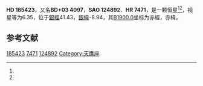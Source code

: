 {{Starbox begin
| name = HD 185423
}}
{{Starbox observe
| epoch = [[J2000.0|J2000.0]]
| constell = {{星座名待查}}<ref name=SIMBAD>{{cite web
 | url=http://simbad.u-strasbg.fr/simbad/sim-id?Ident=HR+7471
 | title =Pulsating variable Star
 | publisher=Centre de Données astronomiques de Strasbourg
 | work=SIMBAD
 | accessdate=2012-07-13}}</ref><ref name=DATA>{{cite web
 | url=http://vizier.u-strasbg.fr/viz-bin/VizieR-5?-out.add=.&-source=5050&-corr=PK=HR&-out.max=9999&HR=7471
 | title=VizieR Detailed Page
 | accessdate=2012-07-13
 | archive-date=2016-03-04
 | archive-url=https://web.archive.org/web/20160304232114/http://vizier.u-strasbg.fr/viz-bin/VizieR-5?-out.add=.&-source=5050&-corr=PK=HR&-out.max=9999&HR=7471
 | dead-url=no
 }}</ref>
| 星官 = 
| ra = {{RA|19|38|49}}<ref name=SIMBAD /><ref name=DATA />
| dec = {{DEC|+3|22|54}}<ref name=SIMBAD /><ref name=DATA />
| appmag_v = 6.35<ref name=SIMBAD /><ref name=DATA />
}}
{{Starbox character
| class = B3III<ref name=SIMBAD /><ref name=DATA />
| b-v = 0.04<ref name=SIMBAD /><ref name=DATA />
| u-b = -0.55<ref name=SIMBAD /><ref name=DATA />
| r-i = <ref name=SIMBAD /><ref name=DATA />
| variable = 
}}
{{Starbox astrometry
| radial_v = -0.55
| prop_mo_ra = -1
| parallax = 
| p_error = 
}}
{{Starbox catalog
| names =BD+03 4097，[[SAO星表|SAO]] 124892，[[HD星表|HD]] 185423，[[HR星表|HR]] 7471}}
{{Starbox reference |Simbad=HR+7471}}
{{Starbox end}}

'''HD 185423'''，又名'''BD+03 4097'''，'''SAO 124892'''、'''HR 7471'''，是一颗恒星<ref name=SIMBAD /><ref name=DATA />，视星等为6.35，位于[[銀道座標系|銀經]]41.43，[[銀道座標系|銀緯]]-8.94，其[[B1900.0|B1900.0]]坐标为赤經{{RA|19|33|48.5}}，赤緯{{DEC|+3|-8.94|16}}。

== 参考文献 ==
{{reflist}}

{{star-stub}}

[[Category:HD和HDE天體|185423]]
[[Category:HR天體|7471]]
[[Category:SAO天體|124892]]
[[Category:天鹰座|Category:天鹰座]]